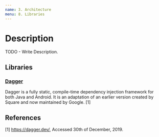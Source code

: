 ```yaml
---
name: 3. Architecture
menu: 8. Libraries
---
```


# Description

TODO - Write Description.

## Libraries

### [Dagger](https://dagger.dev/)

Dagger is a fully static, compile-time dependency injection framework for both Java and Android. It is an adaptation of an earlier version created by Square and now maintained by Google. [1]

## References

[1] https://dagger.dev/, Accessed 30th of December, 2019.
